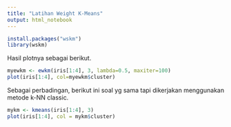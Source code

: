```yaml
---
title: "Latihan Weight K-Means"
output: html_notebook
---
```


```r
install.packages("wskm")
library(wskm)
```

Hasil plotnya sebagai berikut.
```r
myewkm <- ewkm(iris[1:4], 3, lambda=0.5, maxiter=100)
plot(iris[1:4], col=myewkm$cluster)
```

Sebagai perbadingan, berikut ini soal yg sama tapi dikerjakan menggunakan metode k-NN classic.
```r
mykm <- kmeans(iris[1:4], 3)
plot(iris[1:4], col = mykm$cluster)
```
